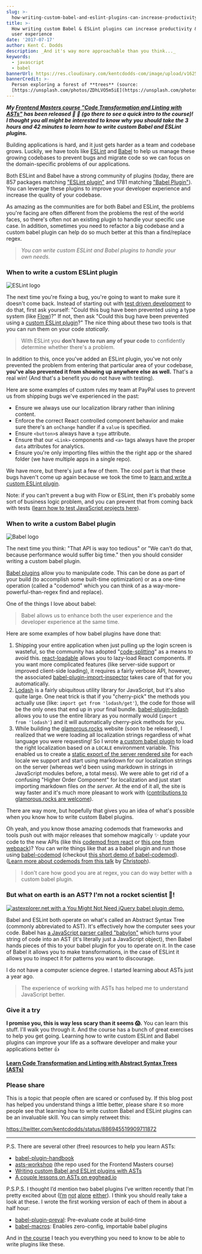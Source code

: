 ```yaml
---
slug: >-
  how-writing-custom-babel-and-eslint-plugins-can-increase-productivity-and-improve-user-experience
title: >-
  How writing custom Babel & ESLint plugins can increase productivity & improve
  user experience
date: '2017-07-17'
author: Kent C. Dodds
description: _And it's way more approachable than you think..._
keywords:
  - javascript
  - babel
bannerUrl: https://res.cloudinary.com/kentcdodds-com/image/upload/v1625032915/kentcdodds.com/content/blog/how-writing-custom-babel-and-eslint-plugins-can-increase-productivity-and-improve-user-experience/banner.jpg
bannerCredit: >-
  Person exploring a forest of **trees** (source:
  [https://unsplash.com/photos/ZDhLVO5m5iE](https://unsplash.com/photos/ZDhLVO5m5iE))
---
```


**_My
[Frontend Masters course "Code Transformation and Linting with ASTs"](https://frontendmasters.com/courses/linting-asts)
has been released 🎉 🎊 (go there to see a quick intro to the course)! I thought
you all might be interested to know why you should take the 3 hours and 42
minutes to learn how to write custom Babel and ESLint plugins._**

Building applications is hard, and it just gets harder as a team and codebase
grows. Luckily, we have tools like [ESLint](http://eslint.org) and
[Babel](https://babeljs.io) to help us manage these growing codebases to prevent
bugs and migrate code so we can focus on the domain-specific problems of our
applications.

Both ESLint and Babel have a strong community of plugins (today, there are 857
packages matching
["ESLint plugin"](https://www.npmjs.com/search?q=eslint%20plugin&page=1&ranking=optimal)
and 1781 matching
["Babel Plugin"](https://www.npmjs.com/search?q=babel%20plugin)). You can
leverage these plugins to improve your developer experience and increase the
quality of your codebase.

As amazing as the communities are for both Babel and ESLint, the problems you're
facing are often different from the problems the rest of the world faces, so
there's often not an existing plugin to handle your specific use case. In
addition, sometimes you need to refactor a big codebase and a custom babel
plugin can help do so much better at this than a find/replace regex.

> _You can write custom ESLint and Babel plugins to handle your own needs._

### When to write a custom ESLint plugin

![ESLint logo](https://res.cloudinary.com/kentcdodds-com/image/upload/v1625032915/kentcdodds.com/content/blog/how-writing-custom-babel-and-eslint-plugins-can-increase-productivity-and-improve-user-experience/0.png)

The next time you're fixing a bug, you're going to want to make sure it doesn't
come back. Instead of starting out with
[test driven development](https://egghead.io/lessons/javascript-use-test-driven-development)
to do that, first ask yourself: "Could this bug have been prevented using a type
system (like [Flow](https://flow.org))?" If not, then ask "Could this bug have
been prevented using a
[custom ESLint plugin](http://eslint.org/docs/developer-guide/working-with-rules)?"
The nice thing about these two tools is that you can run them on your code
_statically_.

> With ESLint you **don't have to run any of your code** to confidently
> determine whether there's a problem.

In addition to this, once you've added an ESLint plugin, you've not only
prevented the problem from entering that particular area of your codebase,
**you've also prevented it from showing up anywhere else as well.** That's a
real win! (And that's a benefit you do not have with testing).

Here are some examples of custom rules my team at PayPal uses to prevent us from
shipping bugs we've experienced in the past:

- Ensure we always use our localization library rather than inlining content.
- Enforce the correct React controlled component behavior and make sure there's
  an `onChange` handler if a `value` is specified.
- Ensure `<button>`s always have a `type` attribute.
- Ensure that our `<Link>` components and `<a>` tags always have the proper
  `data` attributes for analytics.
- Ensure you're only importing files within the the right app or the shared
  folder (we have multiple apps in a single repo).

We have more, but there's just a few of them. The cool part is that these bugs
haven't come up again because we took the time to
[learn and write a custom ESLint plugin](http://kcd.im/fm-asts).

Note: if you can't prevent a bug with Flow or ESLint, then it's probably some
sort of business logic problem, and you can prevent that from coming back with
tests ([learn how to test JavaScript projects here](http://kcd.im/fm-testing)).

### When to write a custom Babel plugin

![Babel logo](https://res.cloudinary.com/kentcdodds-com/image/upload/v1625032916/kentcdodds.com/content/blog/how-writing-custom-babel-and-eslint-plugins-can-increase-productivity-and-improve-user-experience/1.png)

The next time you think: "That API is way too tedious" or "We can't do that,
because performance would suffer big time." then you should consider writing a
custom babel plugin.

[Babel plugins](https://babeljs.io/docs/plugins) allow you to manipulate code.
This can be done as part of your build (to accomplish some built-time
optimization) or as a one-time operation (called a "codemod" which you can think
of as a way-more-powerful-than-regex find and replace).

One of the things I love about babel:

> Babel allows us to enhance both the user experience and the developer
> experience at the same time.

Here are some examples of how babel plugins have done that:

1.  Shipping your entire application when just pulling up the login screen is
    wasteful, so the community has adopted
    "[code-splitting](https://webpack.js.org/guides/code-splitting)" as a means
    to avoid this.
    [react-loadable](https://github.com/thejameskyle/react-loadable) allows you
    to lazy-load React components. If you want more complicated features (like
    server-side support or improved client-side loading), it requires a fairly
    verbose API, however, the associated
    [babel-plugin-import-inspector](https://github.com/thejameskyle/react-loadable/blob/3a9d9cf34abff075f3ec7919732f95dc6d9453a4/README.md#babel-plugin-import-inspector)
    takes care of that for you automatically.
2.  [Lodash](https://lodash.com) is a fairly ubiquitous utility library for
    JavaScript, but it's also quite large. One neat trick is that if you
    "cherry-pick" the methods you actually use (like:
    `import get from 'lodash/get'`), the code for those will be the only ones
    that end up in your final bundle.
    [babel-plugin-lodash](https://github.com/lodash/babel-plugin-lodash) allows
    you to use the entire library as you normally would
    (`import _ from 'lodash'`) and it will automatically cherry-pick methods for
    you.
3.  While building the [glamorous.rocks](https://rc.glamorous.rocks) website
    (soon to be released), I realized that we were loading all localization
    strings regardless of what language you were requesting! So I wrote
    [a custom babel plugin](https://github.com/kentcdodds/glamorous-website/blob/7ab245a4f99af9f217fd9b7d63f59dae1814f08e/other/babel-plugin-l10n-loader.js)
    to load the right localization based on a `LOCALE` environment variable.
    This enabled us to create a
    [static export of the server rendered site](https://github.com/zeit/next.js/blob/dba24dac9db97dfce07fbdb1725f5ed1f9a40811/readme.md#static-html-export)
    for each locale we support and start using markdown for our localization
    strings on the server (whereas we'd been using markdown in strings in
    JavaScript modules before, a total mess). We were able to get rid of a
    confusing "Higher Order Component" for localization and just start importing
    markdown files _on the server._ At the end of it all, the site is way faster
    and it's much more pleasant to work with
    ([contributions to glamorous.rocks are welcome](https://github.com/kentcdodds/glamorous-website/issues)).

There are way more, but hopefully that gives you an idea of what's possible when
you know how to write custom Babel plugins.

Oh yeah, and you know those amazing codemods that frameworks and tools push out
with major releases that somehow magically ✨ update your code to the new APIs
(like this [codemod from react](https://github.com/reactjs/react-codemod) or
[this one from webpack](https://github.com/webpack/webpack-cli/blob/master/lib/migrate.js))?
You can write things like that as a babel plugin and run those using
[babel-codemod](https://github.com/square/babel-codemod) (checkout
[this short demo of babel-codemod](https://youtu.be/Vj9MOXbC43A?index=1&list=PLV5CVI1eNcJipUVm6RDsOQti_MzHImUMD)).
([Learn more about codemods from this talk](https://youtu.be/d0pOgY8__JM) by
[Christoph](https://twitter.com/cpojer)).

> I don't care how good you are at regex, you can do way better with a custom
> babel plugin.

### But what on earth is an AST? I'm not a rocket scientist 🚀!

[![astexplorer.net with a You Might Not Need jQuery babel plugin demo.](https://res.cloudinary.com/kentcdodds-com/image/upload/v1625032914/kentcdodds.com/content/blog/how-writing-custom-babel-and-eslint-plugins-can-increase-productivity-and-improve-user-experience/2.png)](https://kcd.im/asteymnnj)

Babel and ESLint both operate on what's called an Abstract Syntax Tree (commonly
abbreviated to AST). It's effectively how the computer sees your code. Babel has
[a JavaScript parser called "babylon"](https://github.com/babel/babylon) which
turns your string of code into an AST (it's literally just a JavaScript object),
then Babel hands pieces of this to your babel plugin for you to operate on it.
In the case of Babel it allows you to make transformations, in the case of
ESLint it allows you to inspect it for patterns you want to discourage.

I do not have a computer science degree. I started learning about ASTs just a
year ago.

> The experience of working with ASTs has helped me to understand JavaScript
> better.

### Give it a try

**I promise you, this is way less scary than it seems 😱.** You can learn this
stuff. I'll walk you through it. And the course has a bunch of great exercises
to help you get going. Learning how to write custom ESLint and Babel plugins can
improve your life as a software developer and make your applications better 👍

[**Learn Code Transformation and Linting with Abstract Syntax Trees (ASTs)**](http://kcd.im/fm-asts)

### Please share

This is a topic that people often are scared or confused by. If this blog post
has helped you understand things a little better, please share it so more people
see that learning how to write custom Babel and ESLint plugins can be an
invaluable skill. You can simply retweet this:

https://twitter.com/kentcdodds/status/886945519909711872

---

P.S. There are several other (free) resources to help you learn ASTs:

- [babel-plugin-handbook](https://github.com/thejameskyle/babel-handbook/blob/master/translations/en/plugin-handbook.md)
- [asts-workshop](https://github.com/kentcdodds/asts-workshop) (the repo used
  for the Frontend Masters course)
- [Writing custom Babel and ESLint plugins with ASTs](https://youtu.be/VBscbcm2Mok?index=1&list=PLV5CVI1eNcJgNqzNwcs4UKrlJdhfDjshf&t=192s)
- [A couple lessons on ASTs on egghead.io](http://kcd.im/egghead-asts)

P.S.P.S. I thought I’d mention two babel plugins I’ve written recently that I’m
pretty excited about
([I’m](https://twitter.com/threepointone/status/885884698093899777)
[not](https://twitter.com/mitchellhamiltn/status/886441807420182528)
[alone](https://twitter.com/rauchg/status/886449097770541057)
[either](https://twitter.com/souporserious/status/886803870743121920)). I think
you should really take a look at these. I wrote the first working version of
each of them in about a half hour:

- [babel-plugin-preval](https://github.com/kentcdodds/babel-plugin-preval):
  Pre-evaluate code at build-time
- [babel-macros](https://github.com/kentcdodds/babel-macros): Enables
  zero-config, importable babel plugins

And in [the course](http://kcd.im/fm-asts) I teach you everything you need to
know to be able to write plugins like these.
